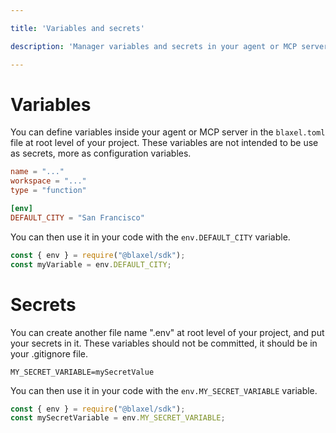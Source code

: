 ```yaml
---

title: 'Variables and secrets'

description: 'Manager variables and secrets in your agent or MCP server code.'

---
```



# Variables
You can define variables inside your agent or MCP server in the `blaxel.toml` file at root level of your project.
These variables are not intended to be use as secrets, more as configuration variables.

```toml
name = "..."
workspace = "..."
type = "function"

[env]
DEFAULT_CITY = "San Francisco"

```

You can then use it in your code with the `env.DEFAULT_CITY` variable.

```ts
const { env } = require("@blaxel/sdk");
const myVariable = env.DEFAULT_CITY;
```

# Secrets
You can create another file name ".env" at root level of your project, and put your secrets in it.
These variables should not be committed, it should be in your .gitignore file.

```
MY_SECRET_VARIABLE=mySecretValue
```

You can then use it in your code with the `env.MY_SECRET_VARIABLE` variable.

```ts
const { env } = require("@blaxel/sdk");
const mySecretVariable = env.MY_SECRET_VARIABLE;
```



